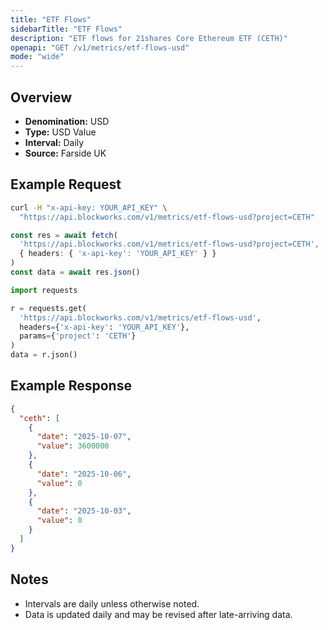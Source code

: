 ```yaml
---
title: "ETF Flows"
sidebarTitle: "ETF Flows"
description: "ETF flows for 21shares Core Ethereum ETF (CETH)"
openapi: "GET /v1/metrics/etf-flows-usd"
mode: "wide"
---
```


## Overview

- **Denomination:** USD
- **Type:** USD Value
- **Interval:** Daily
- **Source:** Farside UK

## Example Request

<CodeGroup>

```bash cURL
curl -H "x-api-key: YOUR_API_KEY" \
  "https://api.blockworks.com/v1/metrics/etf-flows-usd?project=CETH"
```

```typescript TypeScript
const res = await fetch(
  'https://api.blockworks.com/v1/metrics/etf-flows-usd?project=CETH',
  { headers: { 'x-api-key': 'YOUR_API_KEY' } }
)
const data = await res.json()
```

```python Python
import requests

r = requests.get(
  'https://api.blockworks.com/v1/metrics/etf-flows-usd',
  headers={'x-api-key': 'YOUR_API_KEY'},
  params={'project': 'CETH'}
)
data = r.json()
```

</CodeGroup>

## Example Response

```json
{
  "ceth": [
    {
      "date": "2025-10-07",
      "value": 3600000
    },
    {
      "date": "2025-10-06",
      "value": 0
    },
    {
      "date": "2025-10-03",
      "value": 0
    }
  ]
}
```

## Notes
- Intervals are daily unless otherwise noted.
- Data is updated daily and may be revised after late-arriving data.
